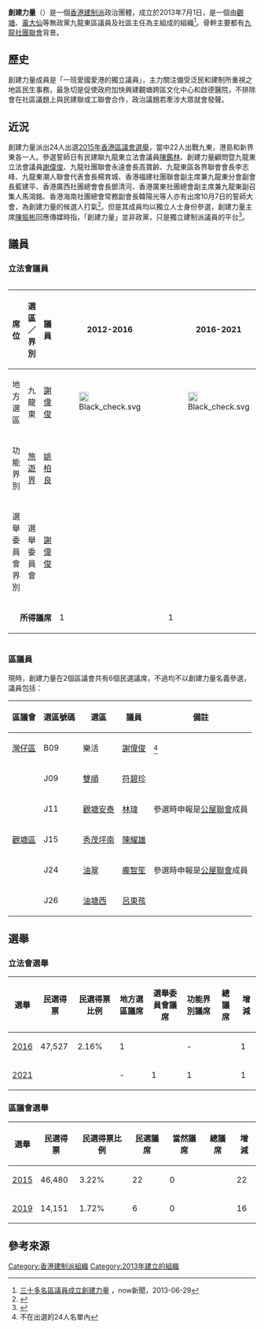 {{香港政黨表 
|中文名稱=創建力量 
|英文名稱=Positive Synergy 
|黨徽文件名 = [[File:Positive_Synergy_Logo.svg|250px]]
|色彩編碼=#e2187e
|頭銜1=主席 
|姓名1=[[陳振彬|陳振彬]] 
|頭銜2=副主席 
|姓名2=[[蘇麗珍|蘇麗珍]]、[[黃錦超|黃錦超]]、[[姚柏良|姚柏良]]
|頭銜3=首席顧問
|姓名3=[[謝偉俊|謝偉俊]]
|頭銜4=
|姓名4=
|頭銜5=秘書長
|姓名5=黃春平<ref>{{cite web|title=政情：黃春平任「創建力量」秘書長|url=http://orientaldaily.on.cc/cnt/news/20130622/00176_135.html|publisher=香港東方日報|accessdate=2016-09-27|date=2013-06-22|archive-date=2017-01-06|archive-url=https://web.archive.org/web/20170106033934/http://orientaldaily.on.cc/cnt/news/20130622/00176_135.html|dead-url=no}}</ref>
|創立=2013年7月1日
|總部=
|黨員人數=
|象徵顏色=
|政黨口號=
|立法會議席={{Infobox political party/seats|2|90|hex=#e2187e}}
|區議會議席={{Infobox political party/seats|6|479|hex=#e2187e}}
|政治派系= [[建制派_(香港)|建制派]]
|意識形態= [[香港親共團體|親中派]]<br>[[中國民族主義|中國民族主義]]
|政治立場= [[中間偏右|中間偏右]]至[[右翼|右翼]]
|網站=
}}
'''創建力量'''（{{lang-en|Positive Synergy}}）是一個[[香港|香港]][[建制派_(香港)|建制派]]政治團體，成立於2013年7月1日，是一個由[[觀塘|觀塘]]、[[黃大仙_(香港地方)|黃大仙]]等無政黨九龍東區議員及社區主任為主組成的組織<ref>[http://news.now.com/home/local/player?newsId=72038 三十多名區議員成立創建力量] {{Wayback|url=http://news.now.com/home/local/player?newsId=72038 |date=20160216231409 }}，now新聞，2013-06-29</ref>。骨幹主要都有[[九龍社團聯會|九龍社團聯會]]背景。

==歷史==
創建力量成員是「一班愛國愛港的獨立議員」，主力關注備受泛民和建制所重視之地區民生事務，最急切是促使政府加快興建觀塘跨區文化中心和啟德醫院，不排除會在社區議題上與民建聯或工聯會合作，政治議題若牽涉大眾就會發聲。

==近況==
創建力量派出24人出選[[2015年香港區議會選舉|2015年香港區議會選舉]]，當中22人出戰九東，港島和新界東各一人。參選誓師日有民建聯九龍東立法會議員[[陳鑑林|陳鑑林]]、創建力量顧問暨九龍東立法會議員[[謝偉俊|謝偉俊]]、九龍社團聯會永遠會長高寶齡、九龍東區各界聯會會長李志峰、九龍東潮人聯會代表會長楊育城、香港福建社團聯會副主席兼九龍東分會副會長藍建平、香港廣西社團總會會長鄧清河、香港廣東社團總會副主席兼九龍東副召集人馬鴻銘、香港海南社團總會常務副會長韓陽光等人亦有出席10月7日的誓師大會，為創建力量的候選人打氣<ref>{{cite web|title=創建力量24將戰九龍東|url=http://www.hkcd.com.hk/content/2015-10/08/content_3496665.htm|accessdate=2015-11-26|date=2015-10-08|work=香港商報|archive-url=https://web.archive.org/web/20151127084720/http://www.hkcd.com.hk/content/2015-10/08/content_3496665.htm|archive-date=2015-11-27|dead-url=yes}}</ref>。但是其成員均以獨立人士身份參選，創建力量主席[[陳振彬|陳振彬]]回應傳媒時指，「創建力量」並非政黨，只是獨立建制派議員的平台<ref>{{cite web|title=【偵查報道】「獨立」區選候選人名單曝光（下集）　創建力量自稱「獨立議員的平台」非政黨|url=http://news.mingpao.com/ins/instantnews/web_tc/article/20151026/s00001/1445864610282|publisher=明報|accessdate=2015-11-26|date=2015-10-26|archive-date=2015-11-27|archive-url=https://web.archive.org/web/20151127063147/http://news.mingpao.com/ins/instantnews/web_tc/article/20151026/s00001/1445864610282|dead-url=no}}</ref>。

==議員==
===立法會議員===
<div style="overflow:auto; width:100%">
{| class="wikitable" style="white-space:nowrap"
! 席位 !! 選區／界別 !! 議員 !! 2012-2016 !! 2016-2021 !!2022-2025 !! 備註
|-
|地方選區||九龍東||[[謝偉俊|謝偉俊]]||[[File:Black_check.svg|20px]]||[[File:Black_check.svg|20px]]|| || 
|-
|功能界別||[[旅遊界功能界別|旅遊界]]||[[姚柏良|姚柏良]]|||||| [[File:Black_check.svg|20px]]||
|-
|選舉委員會界別||選舉委員會||[[謝偉俊|謝偉俊]]|||||| [[File:Black_check.svg|20px]] ||

|- style="text-align:center; background:#E9E9E9" 
|colspan="3" align="right"|'''所得議席'''||1||1||2||
|}
</div>

===區議員===
現時，創建力量在2個區議會共有6個民選議席，不過均不以創建力量名義參選，議員包括：

{| class="wikitable"
! 區議會 !! 選區號碼 !! 選區 !! 議員 !! 備註
|-
|align="center"|[[灣仔區議會|灣仔區]]||B09||樂活||[[謝偉俊|謝偉俊]]||<ref>不在出選的24人名單內</ref>
|-
|rowspan="5" align="center"|[[觀塘區議會|觀塘區]]||J09||[[雙順|雙順]]||[[符碧珍|符碧珍]]||
|-
|J11||[[觀塘安泰|觀塘安泰]]||[[林瑋|林瑋]]||參選時申報是[[公屋聯會|公屋聯會]]成員
|-
|J15||[[秀茂坪南|秀茂坪南]]||[[陳耀雄|陳耀雄]]||
|-
|J24||[[油翠|油翠]]||[[龐智笙|龐智笙]]||參選時申報是[[公屋聯會|公屋聯會]]成員
|-
|J26||[[油塘西|油塘西]]||[[呂東孩|呂東孩]]||
|}

==選舉==
===立法會選舉===
{| class="wikitable" style="text-align:center"
! 選舉 !! 民選得票 !! 民選得票比例 !! 地方選區議席 !! 選舉委員會議席 !!功能界別議席 !! 總議席 !! 增減
|-
|[[2016年香港立法會選舉|2016]] || 47,527  || 2.16% || 1 ||{{n/a}}|| - || {{Composition bar|1|70|hex=#e2187e}} || {{Increase}} 1
|-
|[[2021年香港立法會選舉|2021]] || ||  || -|| 1 || 1 ||{{Composition bar|2|90|hex= #e2187e}} || {{Increase}} 1
|}

===區議會選舉===
{| class="wikitable" style="text-align:center"
! 選舉 !! 民選得票 !! 民選得票比例 !! 民選議席 !! 當然議席 !! 總議席 !! 增減
|-
|[[2015年香港區議會選舉|2015]] || 46,480 || 3.22% || 22 || 0 ||{{Composition bar|22|458|hex=#e2187e}} || {{Increase}} 22
|-
|[[2019年香港區議會選舉|2019]] || 14,151 || 1.72% || 6 || 0 ||{{Composition bar|6|479|hex=#e2187e}} || {{Decrease}} 16
|}

==參考來源==
{{reflist}}

{{香港政黨}}
{{起動九龍東}}

[[Category:香港建制派組織|Category:香港建制派組織]]
[[Category:2013年建立的組織|Category:2013年建立的組織]]